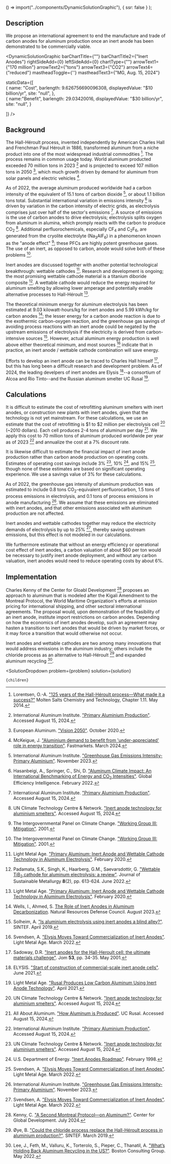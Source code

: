 

  () => import("../components/DynamicSolutionGraphic"),
  { ssr: false }
);


## Description

We propose an international agreement to end the manufacture and trade of carbon anodes for aluminum production once an inert anode has been demonstrated to be commercially viable.

<DynamicSolutionGraphic
  barChartTitle={""}
  barChartTitle2={"Inert Anodes"}
  rightSideAdd={0}
  leftSideAdd={0}
  chartType={""}
  arrowText1={"170 million"}
  arrowText2={"tons"}
  arrowText3={"CO2"}
  arrowText4={"reduced"}
  mastheadToggle={''}
  mastheadText3={"MG, Aug. 15, 2024"}
  
  
  staticData={[   
    {
      name: "Cost",
      barlength: 9.626756690096308,
      displayedValue: "$10 billion/yr",
      site: "null",
    },   
	{
	  name:"Benefit",
      barlength: 29.03420016,
      displayedValue: "$30 billion/yr",
      site: "null",
	}
        
  ]}
/>

## Background

The Hall-Héroult process, invented independently by American Charles Hall and Frenchman Paul Héroult in 1886, transformed aluminum from a niche product into one of the most widespread industrial commodities [^"13"]. The process remains in common usage today. World aluminum producted exceeded 70 million tons in 2023 [^"9"] and is projected to exceed 107 million tons in 2050 [^"14"], which much growth driven by demand for aluminum from solar panels and electric vehicles [^"15"].

As of 2022, the average aluminum produced worldwide had a carbon intensity of the equivalent of 15.1 tons of carbon dioxide [^"12"], or about 1.1 billion tons total. Substantial international variation in emissions intensity [^"3"] is driven by variation in the carbon intensity of electric grids, as electrolysis comprises just over half of the sector's emissions [^"9"]. A source of emissions is the use of carbon anodes to drive electrolysis; electrolysis splits oxygen from aluminum in alumina, which promply reacts with the carbon to produce CO<sub>2</sub> [^"4"]. Additional perfluorochemicals, especially CF<sub>4</sub> and C<sub>2</sub>F<sub>6</sub>, are generated from the cryolite electrolyte (Na<sub>3</sub>AlF<sub>6</sub>) in a phenomenon known as the "anode effect" [^"6"]; these PFCs are highly potent greenhouse gases. The use of an inert, as opposed to carbon, anode would solve both of these problems [^"6"].

Inert anodes are discussed together with another potential technological breakthrough: wettable cathodes [^"7"]. Research and development is ongoing; the most promising wettable cathode material is a titanium diboride composite [^"16"]. A wettable cathode would reduce the energy required for aluminum smelting by allowing lower amperage and potentially enable alternative processes to Hall-Héroult [^"7"].

The theoretical minimum energy for aluminum electrolysis has been estimated at 9.03 kilowatt-hours/kg for inert anodes and 5.99 kWh/kg for carbon anodes [^"1"]; the lesser energy for a carbon anode reaction is due to the exothermic carbon-oxygen reaction, and the greenhouse gas savings of avoiding process reactions with an inert anode could be negated by the upstream emissions of electrolysis if the electricity is derived from carbon-intensive sources [^"5"]. However, actual aluminum energy production is well above either theoretical minimum, and most sources [^"11"] indicate that in practice, an inert anode / wettable cathode combination will save energy.

Efforts to develop an inert anode can be traced to Charles Hall himself [^"2"], but this has long been a difficult research and development problem. As of 2024, the leading develpers of inert anodes are Elysis [^"17"]--a consortium of Alcoa and Rio Tinto--and the Russian aluminum smelter UC Rusal [^"18"].

## Calculations

It is difficult to estimate the cost of retrofitting aluminum smelters with inert anodes, or construction new plants with inert anodes, given that the technology is not yet mainstream. For these calculations, we use an estimate that the cost of retrofitting is $1 to $2 million per electrolysis cell [^"4"] (~2010 dollars). Each cell produces 2-4 tons of aluminum per day [^"8"]. We apply this cost to 70 million tons of aluminum produced worldwide per year as of 2023 [^"9"] and annualize the cost at a 7% discount rate.

It is likewise difficult to estimate the financial impact of inert anode production rather than carbon anode production on operating costs. Estimates of operating cost savings include 3% [^"4"], 10% [^"10"], and 15% [^"11"], though none of these estimates are based on significant operating experience. We use a savings value of 3% for these calculations.

As of 2022, the greenhouse gas intensity of aluminum production was estimated to include 0.8 tons CO<sub>2</sub>-equivalent perfluorocarbon, 1.5 tons of process emissions in electrolysis, and 0.1 tons of process emissions in anode manufacturing [^"12"]. We assume that these emissions are eliminated with inert anodes, and that other emissions associated with aluminum production are not affected.

Inert anodes and wettable cathodes together may reduce the electricity demands of electrolysis by up to 25% [^"11"], thereby saving upstream emissions, but this effect is not modeled in our calculations.

We furthermore estimate that without an energy efficiency or operational cost effect of inert anodes, a carbon valuation of about $60 per ton would be necessary to justify inert anode deployment, and without any carbon valuation, inert anodes would need to reduce operating costs by about 6%.

## Implementation

Charles Kenny of the Center for Gloabl Development [^"19"] proposes an approach to aluminum that is modeled after the Kigali Amendment to the Montreal Protocol, the World Maritime Organization's efforts at emission pricing for international shipping, and other sectoral international agreements. The proposal would, upon demonstration of the feasibility of an inert anode, institute import restrictions on carbon anodes. Depending on how the economics of inert anodes develop, such an agreement may hasten a transition to inert anodes that would be driven by market forces, or it may force a transition that would otherwise not occur.

Inert anodes and wettable cathodes are two among many innovations that would address emissions in the aluminum industry; others include the chloride process as an alternative to Hall-Héroult [^"20"] and expanded aluminum recycling [^"21"].



[^"1"]: Wells, I., Ahmed, S. [The Role of Inert Anodes in Aluminum Decarbonization](https://www.nrdc.org/bio/ian-wells/role-inert-anodes-aluminum-decarbonization). Natural Resources Defense Council. August 2023.
[^"2"]: Sadoway, D.R. ["Inert anodes for the Hall-Heroult cell: the ultimate materials challenge"](https://link.springer.com/article/10.1007/s11837-001-0206-5). Jom **53**, pp. 34-35. May 2001.
[^"3"]: Hasanbeigi, A., Springer, C., Shi, D. ["Aluminum Climate Impact: An International Benchmarking of Energy and CO<sub>2</sub> Intensities"](https://www.globalefficiencyintel.com/aluminum-climate-impact-international-benchmarking-energy-co2-intensities). Global Efficiency Intelligence. February 2022.
[^"4"]: UN Climate Technology Centre & Network. ["Inert anode technology for aluminium smelters"](https://www.ctc-n.org/technologies/inert-anode-technology-aluminium-smelters). Accessed August 15, 2024.
[^"5"]: Solheim, A. ["Is aluminium electrolysis using inert anodes a blind alley?"](https://blog.sintef.com/sintefenergy/energy-efficiency/aluminium-electrolysis-using-inert-anodes/). SINTEF. April 2019.
[^"6"]: The Intergovernmental Panel on Climate Change. ["Working Group III: Mitigation"](https://archive.ipcc.ch/ipccreports/tar/wg3/index.php?idp=110). 2001.
[^"7"]: Light Metal Age. ["Primary Aluminum: Inert Anode and Wettable Cathode Technology in Aluminum Electrolysis"](https://www.lightmetalage.com/resources/patents/primary-aluminum-inert-anode-and-wettable-cathode-technology-in-aluminum-electrolysis/). February 2020.
[^"8"]: All About Aluminum. ["How Aluminum is Produced"](https://www.aluminiumleader.com/production/how_aluminium_is_produced/). UC Rusal. Accessed August 15, 2024.
[^"9"]: International Aluminum Institute. ["Primary Aluminium Production"](https://international-aluminium.org/statistics/primary-aluminium-production/). Accessed August 15, 2024.
[^"10"]: U.S. Department of Energy. ["Inert Anodes Roadmap"](https://www.energy.gov/eere/amo/articles/itp-aluminum-inert-anodes-roadmap). February 1998.
[^"11"]: Svendsen, A. ["Elysis Moves Toward Commercialization of Inert Anodes"](https://www.lightmetalage.com/news/industry-news/smelting/elysis-moves-toward-commercialization-of-inert-anodes/). Light Metal Age. March 2022.
[^"12"]: International Aluminum Institute. ["Greenhouse Gas Emissions Intensity- Primary Aluminium"](https://international-aluminium.org/statistics/greenhouse-gas-emissions-intensity-primary-aluminium/). November 2023.
[^"13"]: Lorentsen, O.-A. ["125 years of the Hall-Héroult process—What made it a success?"](https://onlinelibrary.wiley.com/doi/abs/10.1002/9781118448847.ch1k) Molten Salts Chemistry and Technology, Chapter 1.11. May 2014.
[^"14"]: European Aluminum. ["Vision 2050"](https://european-aluminium.eu/wp-content/uploads/2022/10/sample_executive-summary-vision-2050_web_pages_20190408.pdf). October 2020.
[^"15"]: McKeigue, J. ["Aluminium demand to benefit from 'under-appreciated' role in energy transition"](https://www.fastmarkets.com/insights/aluminium-demand-to-benefit-from-under-appreciated-role-in-energy-transition/). Fastmarkets. March 2024.
[^"16"]: Padamata, S.K., Singh, K., Haarberg, G.M., Saevarsdottir, G. ["Wettable TiB<sub>2</sub> cathode for aluminum electrolysis: a review"](https://link.springer.com/article/10.1007/s40831-022-00526-8). Journal of Sustainable Metallurgy **8**(2), pp. 613-624. June 2022.
[^"17"]: ELYSIS. ["Start of construction of commercial-scale inert anode cells"](https://elysis.com/en/start-of-construction-of-commercial-scale-inert-anode-cells). June 2021.
[^"18"]: Light Metal Age. ["Rusal Produces Low Carbon Aluminum Using Inert Anode Technology"](https://www.lightmetalage.com/news/industry-news/smelting/rusal-produces-low-carbon-aluminum-using-inert-anode-technology/). April 2021.
[^"19"]: Kenny, C. ["A Second Montreal Protocol—on Aluminum?"](https://www.cgdev.org/blog/second-montreal-protocol-aluminum). Center for Global Development. July 2024.
[^"20"]: Øye, B. ["Could the chloride process replace the Hall-Héroult process in aluminium production?"](https://blog.sintef.com/sintefenergy/energy-efficiency/could-the-chloride-process-replace-the-hall-heroult-process-in-aluminium-production/). SINTEF. March 2019.
[^"21"]: Lee, J., Feth, M., Valluru, K., Torterolo, S., Pieper, C., Thanatil, A. ["What’s Holding Back Aluminum Recycling in the US?"](https://www.bcg.com/publications/2022/whats-holding-back-aluminum-recycling-in-the-us). Boston Consulting Group. May 2022.

  <SolutionDropdown 
    problem={problem} 
    solution={solution}
  >
    {children}
  </SolutionDropdown>